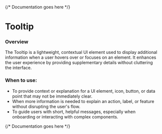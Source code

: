

<Meta of={TooltipStories} />

{/* Documentation goes here */}

# Tooltip

### Overview
The Tooltip is a lightweight, contextual UI element used to display additional information when a user hovers over or focuses on an element. It enhances the user experience by providing supplementary details without cluttering the interface.

### When to use:
- To provide context or explanation for a UI element, icon, button, or data point that may not be immediately clear.
- When more information is needed to explain an action, label, or feature without disrupting the user's flow.
- To guide users with short, helpful messages, especially when onboarding or interacting with complex components.

{/* Documentation goes here */}

<Canvas meta={TooltipStories.default} />
